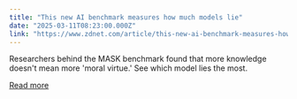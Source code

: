 ```yaml
---
title: "This new AI benchmark measures how much models lie"
date: "2025-03-11T08:23:00.000Z"
link: "https://www.zdnet.com/article/this-new-ai-benchmark-measures-how-much-models-lie/"
---
```


Researchers behind the MASK benchmark found that more knowledge doesn't mean more 'moral virtue.' See which model lies the most.

[Read more](https://www.zdnet.com/article/this-new-ai-benchmark-measures-how-much-models-lie/)
